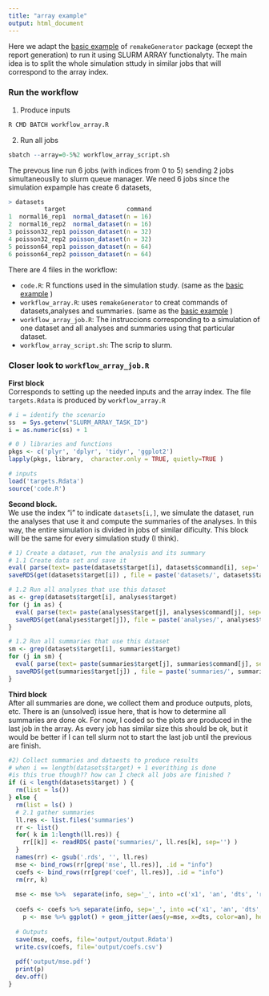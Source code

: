 ```yaml
---
title: "array example"
output: html_document
---
```


Here we adapt the [basic example](https://github.com/wlandau/remakeGenerator/blob/master/vignettes/remakeGenerator.Rmd) of ```remakeGenerator``` package (ecxept the report generation) to run it using SLURM ARRAY functionalyty.  The main idea is to split the whole simulation sttudy in similar jobs that will correspond to the array index. 

### Run the workflow

1. Produce inputs
```r
R CMD BATCH workflow_array.R 
```

2. Run all jobs
```r
sbatch --array=0-5%2 workflow_array_script.sh
```

The prevous line run 6 jobs (with indices from 0 to 5) sending 2 jobs simultaneouslly to slurm queue manager. We need 6 jobs since the simulation expample has create 6 datasets, 

```r
> datasets
          target                 command
1  normal16_rep1  normal_dataset(n = 16)
2  normal16_rep2  normal_dataset(n = 16)
3 poisson32_rep1 poisson_dataset(n = 32)
4 poisson32_rep2 poisson_dataset(n = 32)
5 poisson64_rep1 poisson_dataset(n = 64)
6 poisson64_rep2 poisson_dataset(n = 64)
```
   
   
There are 4 files in the workflow:   

* ``` code.R```: R functions used in the simulation study. (same as the [basic example](https://github.com/wlandau/remakeGenerator/blob/master/vignettes/remakeGenerator.Rmd) ) 
* ``` workflow_array.R```: uses ```remakeGenerator``` to creat commands of datasets,analyses and summaries.  (same as the [basic example](https://github.com/wlandau/remakeGenerator/blob/master/vignettes/remakeGenerator.Rmd) ) 
* ```workflow_array_job.R```: The instruccions corresponding to a simulation of one dataset and all analyses and summaries using that particular dataset. 
* ```workflow_array_script.sh```: The scrip to slurm. 

### Closer look to ```workflow_array_job.R```

**First block**    
Corresponds to setting up the needed inputs and the array index. The file ```targets.Rdata``` is produced by ```workflow_array.R```
```r
# i = identify the scenario 
ss  = Sys.getenv("SLURM_ARRAY_TASK_ID") 
i = as.numeric(ss) + 1

# 0 ) libraries and functions
pkgs <- c('plyr', 'dplyr', 'tidyr', 'ggplot2')
lapply(pkgs, library,  character.only = TRUE, quietly=TRUE )

# inputs
load('targets.Rdata')
source('code.R')
```

**Second block.**    
We use the index "i" to indicate ```datasets[i,]```, we simulate the dataset, run the analyses that use it and compute the summaries of the analyses. In this way, the entire simulation is divided in jobs of similar dificulty. This block will be the same for every simulation study (I think). 

```r
# 1) Create a dataset, run the analysis and its summary
# 1.1 Create data set and save it
eval( parse(text= paste(datasets$target[i], datasets$command[i], sep=' <- ')  ) )
saveRDS(get(datasets$target[i]) , file = paste('datasets/', datasets$target[i], '.rds', sep='') )

# 1.2 Run all analyses that use this dataset
as <- grep(datasets$target[i], analyses$target) 
for (j in as) {
  eval( parse(text= paste(analyses$target[j], analyses$command[j], sep=' <- ')  ) )
  saveRDS(get(analyses$target[j]), file = paste('analyses/', analyses$target[j], '.rds', sep='') )
}

# 1.2 Run all summaries that use this dataset
sm <- grep(datasets$target[i], summaries$target) 
for (j in sm) {
  eval( parse(text= paste(summaries$target[j], summaries$command[j], sep=' <- ')  ) )
  saveRDS(get(summaries$target[j]) , file = paste('summaries/', summaries$target[j], '.rds', sep='') )
}
```

**Third block**   
After all summaries are done, we collect them and produce outputs, plots, etc. 
There is an (unsolved) issue here, that is how to determine all summaries are done ok. For now, I coded so the plots are produced in the last job in the array. As every job has similar size this should be ok, but it would be better if I can tell slurm not to start the last job until the previous are finish. 

```r
#2) Collect summaries and dataests to produce results
# when i == length(datasets$target) + 1 everithing is done 
#is this true though?? how can I check all jobs are finished ?
if (i < length(datasets$target) ) {
  rm(list = ls())
} else {
  rm(list = ls() )
  # 2.1 gather summaries
  ll.res <- list.files('summaries')
  rr <- list()
  for( k in 1:length(ll.res)) {
    rr[[k]] <- readRDS( paste('summaries/', ll.res[k], sep='') )
  }
  names(rr) <- gsub('.rds', '', ll.res)
  mse <- bind_rows(rr[grep('mse', ll.res)], .id = "info")
  coefs <- bind_rows(rr[grep('coef', ll.res)], .id = "info")
  rm(rr, k)
  
  mse <- mse %>%  separate(info, sep='_', into =c('x1', 'an', 'dts', 'rep') ) %>% dplyr::select(-x1)
  
  coefs <- coefs %>% separate(info, sep='_', into =c('x1', 'an', 'dts', 'rep') ) %>% dplyr::select(-x1)
    p <- mse %>% ggplot() + geom_jitter(aes(y=mse, x=dts, color=an), height=0)
  
  # Outputs
  save(mse, coefs, file='output/output.Rdata')
  write.csv(coefs, file='output/coefs.csv')
  
  pdf('output/mse.pdf') 
  print(p)
  dev.off()
}
```
